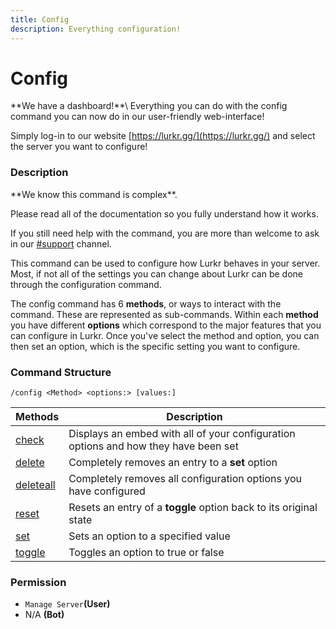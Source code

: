 ```yaml
---
title: Config
description: Everything configuration!
---
```


# Config

<Callout type="info">
**We have a dashboard!**\
Everything you can do with the config command you can now do in our user-friendly web-interface! 

Simply log-in to our website [https://lurkr.gg/](https://lurkr.gg/) and select the server you want to configure!
</Callout>

### Description

<Callout type="info">
**We know this command is complex**. 

Please read all of the documentation so you fully understand how it works. 

If you still need help with the command, you are more than welcome to ask in our [#support](https://lurkr.gg/support) channel.
</Callout>

This command can be used to configure how Lurkr behaves in your server. Most, if not all of the settings you can change about Lurkr can be done through the configuration command.

The config command has 6 **methods**, or ways to interact with the command. These are represented as sub-commands. Within each **method** you have different **options** which correspond to the major features that you can configure in Lurkr. Once you've select the method and option, you can then set an option, which is the specific setting you want to configure.

### Command Structure

```
/config <Method> <options:> [values:]
```

| Methods                    | Description                                                                         |
| -------------------------- | ----------------------------------------------------------------------------------- |
| [check](check.md)          | Displays an embed with all of your configuration options and how they have been set |
| [delete](delete.md)        | Completely removes an entry to a **set** option                                     |
| [deleteall](delete-all.md) | Completely removes all configuration options you have configured                    |
| [reset](reset.md)          | Resets an entry of a **toggle** option back to its original state                   |
| [set](set.md)              | Sets an option to a specified value                                                 |
| [toggle](toggle.md)        | Toggles an option to true or false                                                  |

### **Permission**

* `Manage Server`**(User)**
* N/A **(Bot)**

